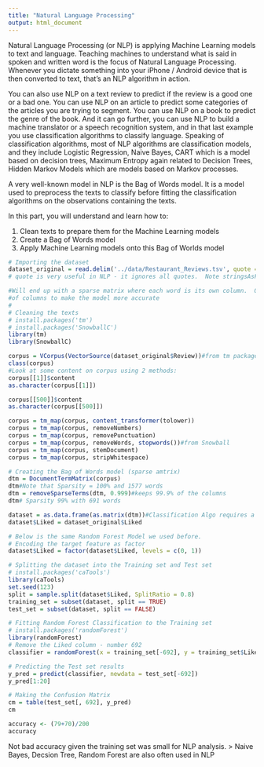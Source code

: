 ```yaml
---
title: "Natural Language Processing"
output: html_document
---
```


Natural Language Processing (or NLP) is applying Machine Learning models to text and language. Teaching machines to understand what is said in spoken and written word is the focus of Natural Language Processing. Whenever you dictate something into your iPhone / Android device that is then converted to text, that’s an NLP algorithm in action.

You can also use NLP on a text review to predict if the review is a good one or a bad one. You can use NLP on an article to predict some categories of the articles you are trying to segment. You can use NLP on a book to predict the genre of the book. And it can go further, you can use NLP to build a machine translator or a speech recognition system, and in that last example you use classification algorithms to classify language. Speaking of classification algorithms, most of NLP algorithms are classification models, and they include Logistic Regression, Naive Bayes, CART which is a model based on decision trees, Maximum Entropy again related to Decision Trees, Hidden Markov Models which are models based on Markov processes.

A very well-known model in NLP is the Bag of Words model. It is a model used to preprocess the texts to classify before fitting the classification algorithms on the observations containing the texts.

In this part, you will understand and learn how to:

1. Clean texts to prepare them for the Machine Learning models
2. Create a Bag of Words model
3. Apply Machine Learning models onto this Bag of Worlds model

```r
# Importing the dataset
dataset_original = read.delim('../data/Restaurant_Reviews.tsv', quote = '', stringsAsFactors = FALSE)
# quote is very useful in NLP - it ignores all quotes.  Note stringsAsFactors = FALSE for NLP.

#Will end up with a sparse matrix where each word is its own column.  Of course we will try to minimize the number
#of columns to make the model more accurate
#
# Cleaning the texts
# install.packages('tm')
# install.packages('SnowballC')
library(tm)
library(SnowballC)

corpus = VCorpus(VectorSource(dataset_original$Review))#from tm package
class(corpus)
#Look at some content on corpus using 2 methods:
corpus[[1]]$content
as.character(corpus[[1]])

corpus[[500]]$content
as.character(corpus[[500]])

corpus = tm_map(corpus, content_transformer(tolower))
corpus = tm_map(corpus, removeNumbers)
corpus = tm_map(corpus, removePunctuation)
corpus = tm_map(corpus, removeWords, stopwords())#from Snowball
corpus = tm_map(corpus, stemDocument)
corpus = tm_map(corpus, stripWhitespace)

# Creating the Bag of Words model (sparse amtrix)
dtm = DocumentTermMatrix(corpus)
dtm#Note that Sparsity = 100% and 1577 words
dtm = removeSparseTerms(dtm, 0.999)#keeps 99.9% of the columns
dtm# Sparsity 99% with 691 words

dataset = as.data.frame(as.matrix(dtm))#Classification Algo requires a data frame
dataset$Liked = dataset_original$Liked

# Below is the same Random Forest Model we used before.
# Encoding the target feature as factor
dataset$Liked = factor(dataset$Liked, levels = c(0, 1))

# Splitting the dataset into the Training set and Test set
# install.packages('caTools')
library(caTools)
set.seed(123)
split = sample.split(dataset$Liked, SplitRatio = 0.8)
training_set = subset(dataset, split == TRUE)
test_set = subset(dataset, split == FALSE)

# Fitting Random Forest Classification to the Training set
# install.packages('randomForest')
library(randomForest)
# Remove the Liked column - number 692
classifier = randomForest(x = training_set[-692], y = training_set$Liked, ntree = 10)

# Predicting the Test set results
y_pred = predict(classifier, newdata = test_set[-692])
y_pred[1:20]

# Making the Confusion Matrix
cm = table(test_set[, 692], y_pred)
cm

accuracy <- (79+70)/200
accuracy
```

Not bad accuracy given the training set was small for NLP analysis.
> Naive Bayes, Decsion Tree, Random Forest are also often used in NLP
